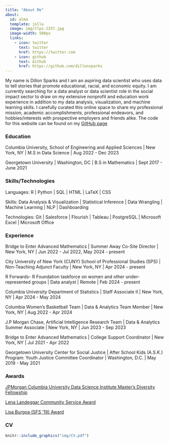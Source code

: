 ```yaml
---
title: "About Me"
about:
  id: alma
  template: jolla
  image: img/tlps-2257.jpg
  image-width: 500px
  links:
    - icon: twitter
      text: twitter
      href: https://twitter.com
    - icon: github
      text: Github
      href: https://github.com/dillonsparks
---
```



:::{#alma}


My name is Dillon Sparks and I am an aspiring data scientist who uses data to tell stories that promote educational, racial, and economic equity. I am currently searching for a data analyst or data scientist role in the social impact sector to draw on my extensive nonprofit and education work experience in addition to my data analysis, visualization, and machine learning skills. I carefully curated this online space to share my professional mission, academic accomplishments, professional endeavors, and hobbies/interests with prospective employers and friends alike. The code for this website can be found on my [GitHub page](https://github.com/dillonsparks/personal-website)

:::

### Education

Columbia University, School of Engineering and Applied Sciences | New York, NY |
M.S in Data Science | Aug 2022 - Dec 2023

Georgetown University | Washington, DC |
B.S in Mathematics | Sept 2017 - June 2021

### Skills/Technologies

Languages: R | Python | SQL |  HTML | LaTeX | CSS

Skills: Data Analysis & Visualization | Statistical Inference | Data Wrangling | Machine Learning | NLP | Dashboarding

Technologies: Git | Salesforce | Flourish | Tableau | PostgreSQL | Microsoft Excel | Microsoft Office


### Experience

Bridge to Enter Advanced Mathematics | Summer Away Co-Site Director | New York, NY | Jun 2022 - Jul 2022, May 2024 - present

City University of New York (CUNY) School of Professional Studies (SPS) | Non-Teaching Adjunct Faculty | New York, NY | Apr 2024 - present

R Forwards- R Foundation taskforce on women and other under-represented groups | Data analyst | Remote | Feb 2024 - present

Columbia University Department of Statistics | Staff Associate II | New York, NY | Apr 2024 - May 2024

Columbia Women's Basketball Team | Data & Analytics Team Member | New York, NY | Aug 2022 - Apr 2024

J.P Morgan Chase, Artificial Intelligence Research Team | Data & Analytics Summer Associate | New York, NY | Jun 2023 - Sep 2023

Bridge to Enter Advanced Mathematics  | College Support Coordinator | New York, NY | Jul 2021 - Apr 2022

Georgetown University Center for Social Justice  | After School Kids (A.S.K.) Program: Youth Justice Committee Coordinator | Washington, D.C. | May 2019 - May 2021


### Awards

[JPMorgan Columbia University Data Science Institute Master’s Diversity Fellowship](https://datascience.columbia.edu/news/2022/meet-the-class-of-2024-dillon-sparks-uses-data-to-promote-educational-equity/)

[Lena Landeggar Community Service Award](https://studentaffairs.georgetown.edu/landeggerserviceawards/)

[Lisa Burgoa (SFS '19) Award](https://csj.georgetown.edu/celebration/)

### CV 



```r
knitr::include_graphics("img/CV.pdf")
```
